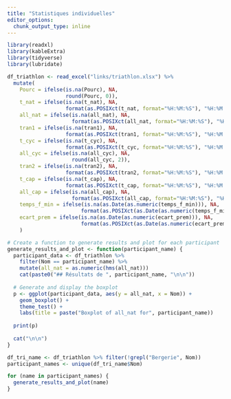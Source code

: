 ```yaml
---
title: "Statistiques individuelles"
editor_options: 
  chunk_output_type: inline
---
```


```r

library(readxl)
library(kableExtra)
library(tidyverse)
library(lubridate)

df_triathlon <- read_excel("links/triathlon.xlsx") %>%
  mutate(
    Pourc = ifelse(is.na(Pourc), NA, 
                   round(Pourc, 0)),
    t_nat = ifelse(is.na(t_nat), NA, 
                   format(as.POSIXct(t_nat, format="%H:%M:%S"), "%H:%M:%S")),
    all_nat = ifelse(is.na(all_nat), NA,
                     format(as.POSIXct(all_nat, format="%H:%M:%S"), "%H:%M:%S")),
    tran1 = ifelse(is.na(tran1), NA, 
                   format(as.POSIXct(tran1, format="%H:%M:%S"), "%H:%M:%S")),
    t_cyc = ifelse(is.na(t_cyc), NA, 
                   format(as.POSIXct(t_cyc, format="%H:%M:%S"), "%H:%M:%S")),
    all_cyc = ifelse(is.na(all_cyc), NA, 
                     round(all_cyc, 2)),
    tran2 = ifelse(is.na(tran2), NA,
                   format(as.POSIXct(tran2, format="%H:%M:%S"), "%H:%M:%S")),
    t_cap = ifelse(is.na(t_cap), NA, 
                   format(as.POSIXct(t_cap, format="%H:%M:%S"), "%H:%M:%S")),
    all_cap = ifelse(is.na(all_cap), NA, 
                     format(as.POSIXct(all_cap, format="%H:%M:%S"), "%H:%M:%S")),
    temps_f_min = ifelse(is.na(as.Date(as.numeric(temps_f_min))), NA, 
                        format(as.POSIXct(as.Date(as.numeric(temps_f_min)), format="%H:%M:%S"), "%H:%M:%S")),
    ecart_prem = ifelse(is.na(as.Date(as.numeric(ecart_prem))), NA, 
                        format(as.POSIXct(as.Date(as.numeric(ecart_prem)), format="%H:%M:%S"), "%H:%M:%S"))
    )
```

```r

# Create a function to generate results and plot for each participant
generate_results_and_plot <- function(participant_name) {
  participant_data <- df_triathlon %>%
    filter(Nom == participant_name) %>%
    mutate(all_nat = as.numeric(hms(all_nat)))
    cat(paste0("## Résultats de ", participant_name, "\n\n"))
  
  # Generate and display the boxplot
  p <- ggplot(participant_data, aes(y = all_nat, x = Nom)) +
    geom_boxplot() +
    theme_test() +
    labs(title = paste("Boxplot of all_nat for", participant_name))
  
  print(p) 
  
  cat("\n\n")  
}

df_tri_name <- df_triathlon %>% filter(!grepl("Bergerie", Nom))
participant_names <- unique(df_tri_name$Nom)

for (name in participant_names) {
  generate_results_and_plot(name)
}
```
